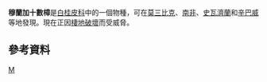 {{Speciesbox
| taxon = Warburgia salutaris
| image = Warburgia salutaris, blomme, Manie van der Schijff BT, a.jpg
| status = EN
| status_system=iucn2.3
| status_ref = <ref name=iucn>{{IUCN|version =1998|assessors=Hilton-Taylor, C., Scott-Shaw, R., Burrows, J. & Hahn, N.|year=1998|id=30364|title= Warburgia salutaris|downloaded=2018-08-08}}</ref>
| binomial_authority = (Bertol.f.) Chiov.
| synonyms = 
}}

'''穆蘭加十數樟'''是[[白桂皮科|白桂皮科]]中的一個物種，可在[[莫三比克|莫三比克]]、[[南非|南非]]、[[史瓦濟蘭|史瓦濟蘭]]和[[辛巴威|辛巴威]]等地發現。現在正因[[棲地破壞|棲地破壞]]而受威脅。

==參考資料==
{{reflist}}

{{taxonbar}}
[[Category:十数樟属|M]]

{{plant-stub}}